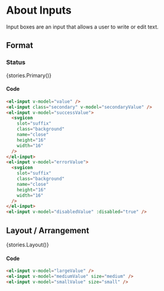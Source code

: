 
<Meta title="Components/Text Input" />

# About Inputs
Input boxes are an input that allows a user to write or edit text.


## Format

### Status
<Story name='Primary' height='60px'>{stories.Primary()}</Story>

#### Code

```html
<el-input v-model="value" />
<el-input class="secondary" v-model="secondaryValue" />
<el-input v-model="successValue">
  <svgicon
    slot="suffix"
    class="background"
    name="close"
    height="16"
    width="16"
  />
</el-input>
<el-input v-model="errorValue">
  <svgicon
    slot="suffix"
    class="background"
    name="close"
    height="16"
    width="16"
  />
</el-input>
<el-input v-model="disabledValue" :disabled="true" />
```

## Layout / Arrangement
<Story name='Layout/Arrangement' height='60px'>{stories.Layout()}</Story>

#### Code
```html
<el-input v-model="largeValue" />
<el-input v-model="mediumValue" size="medium" />
<el-input v-model="smallValue" size="small" />
```
